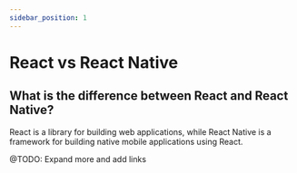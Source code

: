 ```yaml
---
sidebar_position: 1
---
```


# React vs React Native

## What is the difference between React and React Native?

React is a library for building web applications, while React Native is a framework for building native mobile applications using React.

@TODO: Expand more and add links